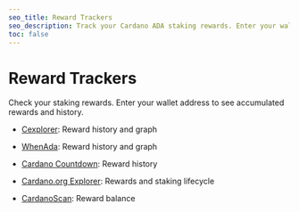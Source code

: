```yaml
---
seo_title: Reward Trackers
seo_description: Track your Cardano ADA staking rewards. Enter your wallet address to see stake rewards and history. Stay informed and optimize your staking strategy.
toc: false
---
```


# Reward Trackers

Check your staking rewards. Enter your wallet address to see accumulated rewards and history.

- [Cexplorer](https://cexplorer.io/rewards)<OS url="https://github.com/cexplorer/cexplorer.io" />: Reward history and graph

- [WhenAda](https://www.whenada.com/): Reward history and graph

- [Cardano Countdown](https://cardanocountdown.com/Rewards): Reward history

- [Cardano.org Explorer](https://beta.explorer.cardano.org/staking-lifecycle/)<OS url="https://github.com/cardano-foundation/cf-explorer" />: Rewards and staking lifecycle

- [CardanoScan](https://cardanoscan.io/)<OS url="https://github.com/StricaHQ" />: Reward balance
